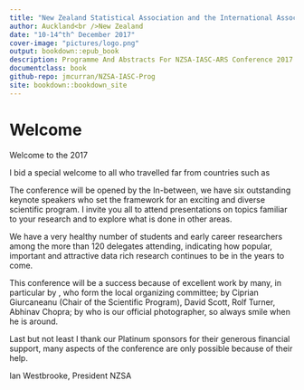 ```yaml
--- 
title: "New Zealand Statistical Association and the International Association of Statistical Computing (Asian Regional Section) Joint Conference 2017"
author: Auckland<br />New Zealand
date: "10-14^th^ December 2017"
cover-image: "pictures/logo.png"
output: bookdown::epub_book
description: Programme And Abstracts For NZSA-IASC-ARS Conference 2017
documentclass: book
github-repo: jmcurran/NZSA-IASC-Prog
site: bookdown::bookdown_site
---
```


# Welcome {-}

Welcome to the 2017 

I bid a special welcome to all who travelled far from countries such as

The conference will be opened by the  In-between, we have six outstanding keynote speakers who set the framework for an exciting and diverse scientific program. I invite you all to attend presentations on topics familiar to your research and to explore what is done in other areas. 

We have a very healthy number of students and early career researchers among the more than 120 delegates attending, indicating how popular, important and attractive data rich research continues to be in the years to come. 

This conference will be a success because of excellent work by many, in particular by , who form the local organizing committee; by Ciprian Giurcaneanu (Chair of the Scientific Program), David Scott, Rolf Turner, Abhinav Chopra; by  who is our official photographer, so always smile when he is around.

Last but not least I thank our Platinum sponsors for their generous financial support, many aspects of the conference are only possible because of their help.

Ian Westbrooke, President NZSA<br />




